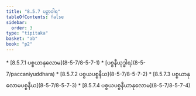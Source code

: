 ```yaml
---
title: "8.5.7 ပဉှာဝါရ"
tableOfContents: false
sidebar:
  order: 3
type: "tipitaka"
basket: "ab"
book: "p2"
---
```



<DynamicBreadcrumb />



<TableOfContents book="p2" section="8.5.7">
* [8.5.7.1 ပစ္စယာနုလောမ](8-5-7/8-5-7-1)
* [ပစ္စနီယုဒ္ဓါရ](8-5-7/paccaniyuddhara)
* [8.5.7.2 ပစ္စယပစ္စနီယ](8-5-7/8-5-7-2)
* [8.5.7.3 ပစ္စယာနုလောမပစ္စနီယ](8-5-7/8-5-7-3)
* [8.5.7.4 ပစ္စယပစ္စနီယာနုလောမ](8-5-7/8-5-7-4)
</TableOfContents>
